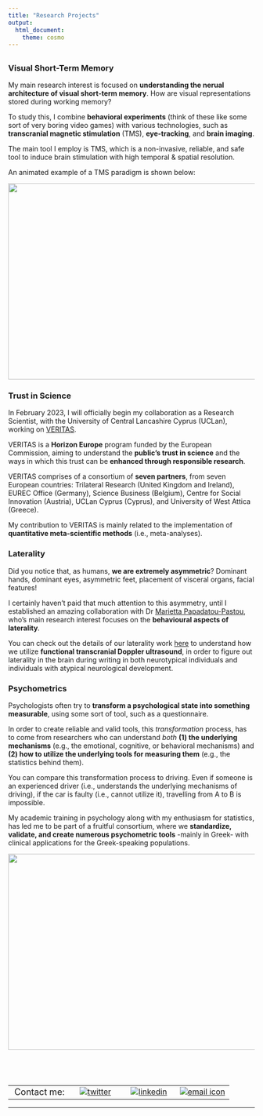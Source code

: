 ```yaml
---
title: "Research Projects"
output:
  html_document:
    theme: cosmo
---
```

##  {.tabset} 
### Visual Short-Term Memory
My main research interest is focused on **understanding the nerual architecture of visual short-term memory**. How are visual representations stored during working memory?

To study this, I combine **behavioral experiments** (think of these like some sort of very boring video games) with various technologies, such as **transcranial magnetic stimulation** (TMS), **eye-tracking**, and **brain imaging**. 

The main tool I employ is TMS, which is a non-invasive, reliable, and safe tool to induce brain stimulation with high temporal & spatial resolution.

An animated example of a TMS paradigm is shown below:

<img align="center" width="700" height="400" src="/files/TMS_example.gif">

### Trust in Science
In February 2023, I will officially begin my collaboration as a Research Scientist, with the University of Central Lancashire Cyprus (UCLan), working on [VERITAS](https://www.uclancyprus.ac.cy/enarktiria-synantisi-toy-neoy-ereyni/).

VERITAS is a **Horizon Europe** program funded by the European Commission, aiming to understand the **public’s trust in science** and the ways in which this trust can be **enhanced through responsible research**.

VERITAS comprises of a consortium of **seven partners**, from seven European countries: Trilateral Research (United Kingdom and Ireland), EUREC Office (Germany), Science Business (Belgium), Centre for Social Innovation (Austria), UCLan Cyprus (Cyprus), and University of West Attica (Greece).

My contribution to VERITAS is mainly related to the implementation of **quantitative meta-scientific methods** (i.e., meta-analyses).

### Laterality
Did you notice that, as humans, **we are extremely asymmetric**?
Dominant hands, dominant eyes, asymmetric feet, placement of visceral organs, facial features!

I certainly haven't paid that much attention to this asymmetry, until I established an amazing collaboration with Dr [Marietta Papadatou-Pastou](https://www.mpapadatoupastou.com/#info), who's main research interest focuses on the **behavioural aspects of laterality**. 

You can check out the details of our laterality work [here](https://www.mpapadatoupastou.com/project/laterality/) to understand how we utilize **functional transcranial Doppler ultrasound**, in order to figure out laterality in the brain during writing in both neurotypical individuals and individuals with atypical neurological development.  

### Psychometrics
Psychologists often try to **transform a psychological state into something measurable**, using some sort of tool, such as a questionnaire.

In order to create reliable and valid tools, this *transformation* process, has to come from researchers who can understand *both* **(1) the underlying mechanisms** (e.g., the emotional, cognitive, or behavioral mechanisms) and **(2) how to utilize the underlying tools for measuring them** (e.g., the statistics behind them).

You can compare this transformation process to driving. 
Even if someone is an experienced driver (i.e., understands the underlying mechanisms of driving), if the car is faulty (i.e., cannot utilize it), travelling from A to B is impossible.

My academic training in psychology along with my enthusiasm for statistics, has led me to be part of a fruitful consortium, where we **standardize, validate, and create numerous psychometric tools** -mainly in Greek- with clinical applications for the Greek-speaking populations.

<img align="center" width="700" height="400" src="/files/psychometrics.png">


 <br>
---

|         |        |        |        |
|--------:|:------:|:------:|:------:| 
|<font size="4">Contact me:|[![twitter](/files/twitterLogo.png)](https://twitter.com/phivph)|[![linkedin](/files/linkedInLogo.png)](https://www.linkedin.com/in/phivos-phylactou-137113176/)|[![email icon](/files/emailLogo.png)](mailto:pp.phylactou@edu.cut.ac.cy)|
---



